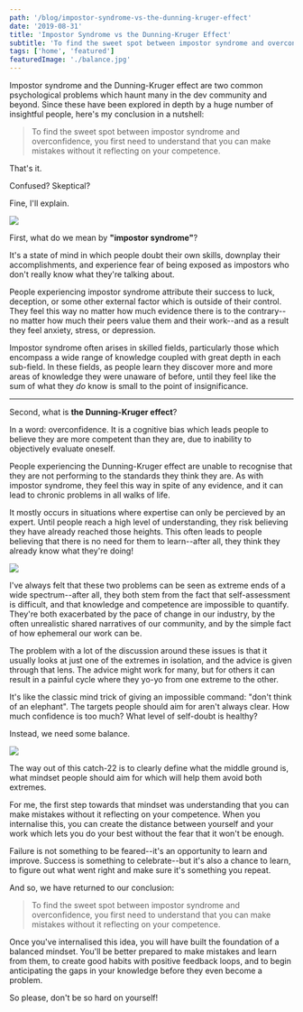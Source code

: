 ```yaml
---
path: '/blog/impostor-syndrome-vs-the-dunning-kruger-effect'
date: '2019-08-31'
title: 'Impostor Syndrome vs the Dunning-Kruger Effect'
subtitle: 'To find the sweet spot between impostor syndrome and overconfidence, you first need to understand that you can make mistakes without it reflecting on your competence.'
tags: ['home', 'featured']
featuredImage: './balance.jpg'
---
```


Impostor syndrome and the Dunning-Kruger effect are two common psychological problems which haunt many in the dev community and beyond. Since these have been explored in depth by a huge number of insightful people, here's my conclusion in a nutshell:

> To find the sweet spot between impostor syndrome and overconfidence, you first need to understand that you can make mistakes without it reflecting on your competence.

That's it.

Confused? Skeptical?

Fine, I'll explain.

![](./developer.jpg)

First, what do we mean by **"impostor syndrome"**?

It's a state of mind in which people doubt their own skills, downplay their accomplishments, and experience fear of being exposed as impostors who don't really know what they're talking about.

People experiencing impostor syndrome attribute their success to luck, deception, or some other external factor which is outside of their control. They feel this way no matter how much evidence there is to the contrary--no matter how much their peers value them and their work--and as a result they feel anxiety, stress, or depression.

Impostor syndrome often arises in skilled fields, particularly those which encompass a wide range of knowledge coupled with great depth in each sub-field. In these fields, as people learn they discover more and more areas of knowledge they were unaware of before, until they feel like the sum of what they _do_ know is small to the point of insignificance.

---

Second, what is **the Dunning-Kruger effect**?

In a word: overconfidence. It is a cognitive bias which leads people to believe they are more competent than they are, due to inability to objectively evaluate oneself.

People experiencing the Dunning-Kruger effect are unable to recognise that they are not performing to the standards they think they are. As with impostor syndrome, they feel this way in spite of any evidence, and it can lead to chronic problems in all walks of life.

It mostly occurs in situations where expertise can only be percieved by an expert. Until people reach a high level of understanding, they risk believing they have already reached those heights. This often leads to people believing that there is no need for them to learn--after all, they think they already know what they're doing!

![](./difficulty.jpg)

I've always felt that these two problems can be seen as extreme ends of a wide spectrum--after all, they both stem from the fact that self-assessment is difficult, and that knowledge and competence are impossible to quantify. They're both exacerbated by the pace of change in our industry, by the often unrealistic shared narratives of our community, and by the simple fact of how ephemeral our work can be.

The problem with a lot of the discussion around these issues is that it usually looks at just one of the extremes in isolation, and the advice is given through that lens. The advice might work for many, but for others it can result in a painful cycle where they yo-yo from one extreme to the other.

It's like the classic mind trick of giving an impossible command: "don't think of an elephant". The targets people should aim for aren't always clear. How much confidence is too much? What level of self-doubt is healthy?

Instead, we need some balance.

![](./balance.jpg)

The way out of this catch-22 is to clearly define what the middle ground is, what mindset people should aim for which will help them avoid both extremes.

For me, the first step towards that mindset was understanding that you can make mistakes without it reflecting on your competence. When you internalise this, you can create the distance between yourself and your work which lets you do your best without the fear that it won't be enough.

Failure is not something to be feared--it's an opportunity to learn and improve. Success is something to celebrate--but it's also a chance to learn, to figure out what went right and make sure it's something you repeat.

And so, we have returned to our conclusion:

> To find the sweet spot between impostor syndrome and overconfidence, you first need to understand that you can make mistakes without it reflecting on your competence.

Once you've internalised this idea, you will have built the foundation of a balanced mindset. You'll be better prepared to make mistakes and learn from them, to create good habits with positive feedback loops, and to begin anticipating the gaps in your knowledge before they even become a problem.

So please, don't be so hard on yourself!
